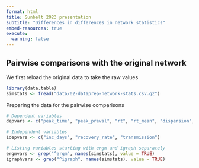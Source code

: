 ```yaml
---
format: html
title: Sunbelt 2023 presentation
subtitle: "Differences in differences in network statistics"
embed-resources: true
execute: 
  warning: false
---
```


## Pairwise comparisons with the original network

We first reload the original data to take the raw values

```r
library(data.table)
simstats <- fread("data/02-dataprep-network-stats.csv.gz")
```

Preparing the data for the pairwise comparisons

```r
# Dependent variables
depvars <- c("peak_time", "peak_preval", "rt", "rt_mean", "dispersion", "gentime")

# Independent variables
idepvars <- c("inc_days", "recovery_rate", "transmission")

# Listing variables starting with ergm and igraph separately
ergmvars <- grep("^ergm", names(simstats), value = TRUE)
igraphvars <- grep("^igraph", names(simstats), value = TRUE)

```